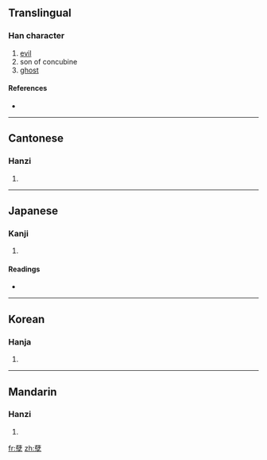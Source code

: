 {{also|孼}}
==Translingual==

===Han character===
{{Han char|rn=39|rad=子|as=17|sn=20|four=4440<sub>7</sub>|canj=廿十弓木 (TJND)}}

# [[evil]]
# son of concubine
# [[ghost]]

====References====
* {{Han ref|kx=0281.060|dkj=07047|dj=0551.060|hdz=21020.070|uh=5B7D|ud=23421|bh=C45E|bd=50270}}

----

==Cantonese==

===Hanzi===
{{yue-hanzi|jyut=|y=yit6}}

# {{defn|Cantonese}}

----

==Japanese==

===Kanji===
{{ja-kanji|grade=|rs=子17}}

# {{defn|Japanese}}

====Readings====
* {{ja-readings|on=[[げつ]] (getsu), [[げち]] (gechi)|kun=[[わきばら]] (wakibara)}}

----

==Korean==

===Hanja===
{{ko-hanja|hangeul=얼|rv=eol|mr=ŏl}}

# {{defn|Korean}}

----

==Mandarin==

===Hanzi===
{{cmn-hanzi|pin=[[niè]] ([[nie4]])|wg=nieh<sup>4</sup>}}

# {{defn|Mandarin}}

[[fr:孽]]
[[zh:孽]]